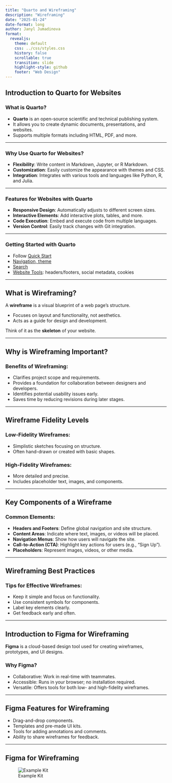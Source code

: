 ```yaml
---
title: "Quarto and Wireframing"
description: "Wireframing"
date: "2025-01-24"
date-format: long
author: Janyl Jumadinova
format:
  revealjs:
    theme: default
    css: ../css/styles.css
    history: false
    scrollable: true
    transition: slide
    highlight-style: github
    footer: "Web Design"
---
```


## Introduction to Quarto for Websites

### What is Quarto?

::: incremental
- **Quarto** is an open-source scientific and technical publishing system.
- It allows you to create dynamic documents, presentations, and websites.
- Supports multiple formats including HTML, PDF, and more.
:::

---

### Why Use Quarto for Websites?

::: incremental
- **Flexibility**: Write content in Markdown, Jupyter, or R Markdown.
- **Customization**: Easily customize the appearance with themes and CSS.
- **Integration**: Integrates with various tools and languages like Python, R, and Julia.
:::

---

### Features for Websites with Quarto

::: incremental
- **Responsive Design**: Automatically adjusts to different screen sizes.
- **Interactive Elements**: Add interactive plots, tables, and more.
- **Code Execution**: Embed and execute code from multiple languages.
- **Version Control**: Easily track changes with Git integration.
:::

---

### Getting Started with Quarto

::: incremental
- Follow [Quick Start](https://quarto.org/docs/websites/)
- [Navigation, theme](https://quarto.org/docs/websites/website-navigation.html)
- [Search](https://quarto.org/docs/websites/website-search.html)
- [Website Tools](https://quarto.org/docs/websites/website-tools.html): headers/footers, social metadata, cookies
:::
---

## What is Wireframing?
::: incremental

A **wireframe** is a visual blueprint of a web page's structure.

  - Focuses on layout and functionality, not aesthetics.
  - Acts as a guide for design and development.

Think of it as the **skeleton** of your website.

:::
---

## Why is Wireframing Important?

### Benefits of Wireframing:

::: incremental
- Clarifies project scope and requirements.
- Provides a foundation for collaboration between designers and developers.
- Identifies potential usability issues early.
- Saves time by reducing revisions during later stages.
:::

---

## Wireframe Fidelity Levels

### Low-Fidelity Wireframes:

- Simplistic sketches focusing on structure.
- Often hand-drawn or created with basic shapes.

### High-Fidelity Wireframes:

- More detailed and precise.
- Includes placeholder text, images, and components.

---

## Key Components of a Wireframe

### Common Elements:

::: incremental
- **Headers and Footers**: Define global navigation and site structure.
- **Content Areas**: Indicate where text, images, or videos will be placed.
- **Navigation Menus**: Show how users will navigate the site.
- **Call-to-Action (CTA)**: Highlight key actions for users (e.g., "Sign Up").
- **Placeholders**: Represent images, videos, or other media.
:::

---

## Wireframing Best Practices

### Tips for Effective Wireframes:

::: incremental
- Keep it simple and focus on functionality.
- Use consistent symbols for components.
- Label key elements clearly.
- Get feedback early and often.
:::

---

## Introduction to Figma for Wireframing

 **Figma** is a cloud-based design tool used for creating wireframes, prototypes, and UI designs.

### Why Figma?

::: incremental
- Collaborative: Work in real-time with teammates.
- Accessible: Runs in your browser; no installation required.
- Versatile: Offers tools for both low- and high-fidelity wireframes.
:::

---

## Figma Features for Wireframing

- Drag-and-drop components.
- Templates and pre-made UI kits.
- Tools for adding annotations and comments.
- Ability to share wireframes for feedback.

---


## Figma for Wireframing

![Example Kit](figma1.png)


